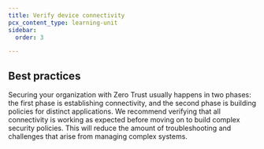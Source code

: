 ```yaml
---
title: Verify device connectivity
pcx_content_type: learning-unit
sidebar:
  order: 3

---
```



<Render file="zero-trust/validate-traffic-in-gateway" />

## Best practices

Securing your organization with Zero Trust usually happens in two phases: the first phase is establishing connectivity, and the second phase is building policies for distinct applications. We recommend verifying that all connectivity is working as expected before moving on to build complex security policies. This will reduce the amount of troubleshooting and challenges that arise from managing complex systems.
